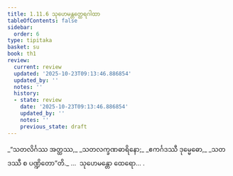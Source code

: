 ```yaml
---
title: 1.11.6 သုဟေမန္တတ္ထေရဂါထာ
tableOfContents: false
sidebar:
  order: 6
type: tipitaka
basket: su
book: th1
review:
  current: review
  updated: '2025-10-23T09:13:46.886854'
  updated_by: ''
  notes: ''
  history:
  - state: review
    date: '2025-10-23T09:13:46.886854'
    updated_by: ''
    notes: ''
    previous_state: draft
---
```



<ReviewStatus review={frontmatter.review} showDetails={true} />

<HypothesisAnnotation frontmatter={frontmatter} />

<DynamicBreadcrumb />

<Division number="106" book="th1" e="ch" v="19" p="242">

<Paragraph number="237" type="verses" book="th1">
_“သတလိင်္ဂဿ အတ္ထဿ,_  
_သတလက္ခဏဓာရိနော;_  
_ဧကင်္ဂဒဿီ ဒုမ္မေဓော,_  
_သတဒဿီ စ ပဏ္ဍိတော”တိ._  


</Paragraph>
</Division>

<Paragraph number="238" type="center" book="th1">
…  သုဟေမန္တော ထေရော… .
</Paragraph>